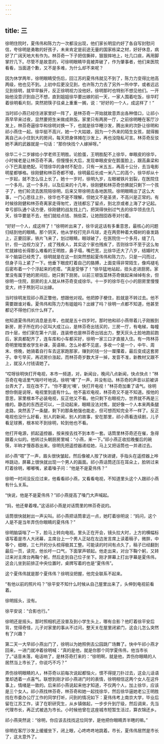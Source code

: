 ```yaml
---
---
---
```

title: 三
---



徐明住院时，夏伟伟和陈力力一次都没出现，他们家长明显约好了各自写封慰问信，夸徐明是勇敢的好孩子，未来肯定是前途无量的国家栋梁之材，好好休息，病好了广阔天地大有作为。林芬奇一下子把信撕碎，狠狠摔地上，吐几口痰，再用脚掌拧几下。尽管不是故意的，可徐明眼睛毕竟被弄破了，作为肇事者，他们来医院看看，当面道个歉，又不是多难，为什么却不来呢？

因为休学两年，徐明眼睛受伤后，回江苏的夏伟伟就见不到了，陈力力变得比他高两级，他也见不到。上初中后更没见到，也许陈力力去了另外一所中学，或者远远见到徐明，就早早躲开，反正徐明视力没他好。徐明那时也特别不想见他们。一开始他没意识到自己不想，直到姐姐徐华要出嫁的前一天，一家人围着吃饭，徐华盯着徐明看片刻，突然把筷子往桌上重重一搁，说：“好好的一个人，成这样了！”

当时祁小燕已经住进家里好一阵了，是林芬奇一开始就故意弄出各种借口，让祁小燕早早来过夜，显然要把生米做成熟饭。家里只有两房一厅，之前徐明睡在客厅沙发上，林芬奇逼徐华和徐明对换一下，也就是徐华睡沙发，腾出来的次卧让徐明和祁小燕住一起。徐华挺不高兴，她一个大姑娘，因为一个外来的陌生女孩，就得搬离自己从小住到大的房间，每天把身体摊在沙发上，再也没隐私可言。林芬奇反驳她不满的武器就是一句话：“那你快找个人嫁掉呀。”

徐华二十二岁嫁给小学老师王明胜。论脸蛋，王明胜配不上徐华，单眼皮的徐华，小时候老是让林芬奇不满，但慢慢长大后，发现单眼皮安在鹅蛋脸上，跟高鼻梁和小下巴真是绝配。可惜徐华的身材不配合，只有一米五五，再高十公分，去当电影明星都够格。徐刚健和林芬奇都不矮，徐明最后长成一米八二的高个，徐华却从十一岁起，就不怎么往上长了。她十一岁时，徐明九岁，左眼被铁片划裂，在医院住一个多月。这一个多月，以及后来的十几年，徐刚健和林芬奇仿佛就只剩下一个孩子了，他们轮流去医院陪徐明，后来又带徐明去各地医院。徐明眼睛出了这么大事，一门心思往上扑，徐华也不是不理解，但她又不是圣贤，不高兴是正常的。有时候徐刚健和林芬奇离家走得匆忙，连钱都忘了留点，到北京或者上海了才记起。幸亏部队通个话方便，徐刚健的战友找上门，把哭得快别过气去的徐华领去住几天，徐华要是不去，他们就给点钱、捎些菜，让她囫囵吞枣对付着。

“好好一个人，成这样了！”徐明听出来了，徐华说这话有多重意思，最核心的问题归结到他的眼睛。那个阴天，他从学校打完乒乓球，走在两旁种着大樟树的奋发路上，正要回家，铁片飞来了，划过眼睛，眼球破了，在医院住一个多月，缝了几针，但一边视力没了，成了残疾人，其实这个家也残疾了，否则徐华不至于这么匆忙就嫁给长得那么难看的王明胜，鼻子塌，嘴巴宽，比徐华还大了八岁，结婚时大半个脑袋已经秃了。徐明就是在这一刻突然想起夏伟伟和陈力力，只是一闪而过，但身子马上紧了一下。他垂下眼皮盯着自己的胳膊，上面变得非常陌生，像鸡褪毛后密布着一个个浮起来的疙瘩。“真是受够了！”徐华猛地站起，扭头走进厨房。家里没有属于她的房间后，她只剩下厨房。以前三顿饭菜林芬奇做起来绰绰有余，但徐明一住院，厨房的主人就从林芬奇变成徐华。十一岁的徐华在小小的厨房里慢慢变大，终于熬到可以出嫁。

当时徐明发现祁小燕正瞥他，想跟他对视。他把脖子梗住，脸就是不转过去。他不需要跟谁对看。夏伟伟和陈力力有姐姐吗？出嫁了吗？徐明一点都不知道，他甚至都记不得他们长什么样了。

他知道夏伟伟的消息是去年，也就是五十四岁时。那时他和祁小燕带着儿子刚搬到新房，房子所在的小区叫大成江山，是林芬奇出钱买的，三房一厅，有电梯，每幢四十层，他们家在第十六层，连装修也是林芬奇出钱出力，整天灰头土脸地跑前跑后，家具都配齐了，连车库和小车都买好，徐明一家三口才直接入住。有一阵林芬奇明里暗里收学生补课，英语嘛，怎么补都不见底，多收一个是一个，中午、周末、傍晚，她骑着自行车去这家跑那家，赚到的钱一分一厘攥着，最后变成这套房子。幸亏早买，再迟房价涨起，而林芬奇岁数大牙一掉，发音不准，新教材又跟不上，就没人付钱请她了。

“哎呀徐明快打开电视，本市一频道，对，新闻台，晚间八点新闻，快点快点！”林芬奇在电话里气喘吁吁地说。徐明“噢”了一声，并没有动。林芬奇的声音以前被讲台弄大了，现在改不了。“你不要光‘噢’，快打开电视！”林芬奇加重了语气。徐明想你倒是说呀，电视里到底有什么。他不喜欢电视，林芬奇又不是不知道。按他的意思，家里根本不必装电视，反正他又不看。他只剩下右眼视力，世界就不再是三维的。静态的东西还可以，一旦动起来，眼睛没法对焦，就好像一个人本来两条腿走路，突然丢了一条腿，剩下的那条勉强也能走，但可想而知完全不一样了。反正电视也没什么好看，别人的新闻，别人的故事，安在那里，祁小燕看连续剧，儿子看足球赛，根本轮不到徐明，轮到他也不看。

他打开电源，抓起遥控器，按来按去找不到本市一套。话筒里林芬奇还在催，急得跟着火似的。他转过头朝厨房里喊：“小燕，来一下。”祁小燕正收拾晚餐后的碗筷，半晌才慢吞吞出来。徐明先把遥控器递给她，马上又把话筒也一并递过去。

祁小燕“喂”了一声，眉头很快皱起，然后像被人按了快进键，手指头在遥控器上哗哗跳动，屏幕上很快就出现一个男人的画面。祁小燕话筒还压在耳朵上，脸转过来盯着徐明，嘟嘟嘴，紧着嗓子问：“他是不是夏伟伟？”

徐明一时间没反应过来，他看看祁小燕，又看看电视，不知道里头这个人跟祁小燕有什么关系。

“快说，他是不是夏伟伟？”祁小燕提高了嗓门大声喊起。

“妈，他还晕着哩。”这话祁小燕是对话筒里的林芬奇说的。

话筒很快就射出一声尖叫。祁小燕把话筒拿远一点，她盯着徐明说：“妈问，这个人是不是当年弄伤你眼睛的夏伟伟？”

徐明脑袋嗡了一下，脸马上转向电视。里头正在开会，镜头拉大时，上方的横幅标语写着是市人大闭幕，主席台上一个男人正站在左边发言席上读着稿子，微胖，中等个，细眼，三七开的分头梳得极其工整。可能读的时间有点久了，稿子已经翻到最后一页，读完，他长吁一口气，下面掌声顿起。他走出来，对台下鞠个躬，又转过来对主席台再鞠个躬，然后走到自己位子坐下。刚才屏幕上打出字幕是夏伟伟，这会儿坐到前排正中央位置时，桌牌写着的也是“夏伟伟”。

这个夏伟伟就是那个夏伟伟？徐明没把握，他完全联系不起来。

“有他以前的照片吗？”徐平安不知什么时候从自己屋里出来了，头伸到电视前看着。

徐明摇头，没有。

徐平安说：“合影也行。”

徐明还是摇头。那时照相机还没普及到小学生头上，哪有合影？他盯着徐平安后背，觉得奇怪，儿子对家里的事从不过问，整天关在屋里闭紧门，这会儿怎么突然有了兴趣？

第二天一大早祁小燕出门了，徐明以为她照例去公园跳广场舞了。快中午祁小燕才回来，一进门就冲着徐明喊：“真的是他，就是你那个同学夏伟伟，他当市长了。”话音未落，电话响了，是林芬奇打来的：“徐明啊，就是他，弄伤你眼睛的人居然当上市长了，你说巧不巧？”

弄伤徐明眼睛的人，林芬奇以前每次说起都恼火，恨不得提刀扑过去，这会儿话语里却透着一点喜气。联想到刚才祁小燕进门时的表情，徐明相信这两个女人在这件事上，情绪是一致的。后来祁小燕说起来他才知道，不仅两个人，加上徐华，应该是三个女人。祁小燕找林芬奇，林芬奇和她一起找徐华，然后徐华逼她老公王明胜找在市委办公厅工作的同学打听，问到的情况如下：夏伟伟考上南京大学，毕业后留在江苏工作，读了在职研究生，从乡镇做起，一步步升到厅级，然后调来，先当代理市长，再正式被选为市长。小时候他曾在这座城市短暂生活过，算衣锦还乡。

祁小燕突然说：“徐明，你应该去找找这位同学，是他把你眼睛弄半瞎的嘛。”

徐明在客厅沙发上缓缓坐下，闭上眼，心咚咚咚地跳着。市长，夏伟伟居然是市长了，这太意外了。
